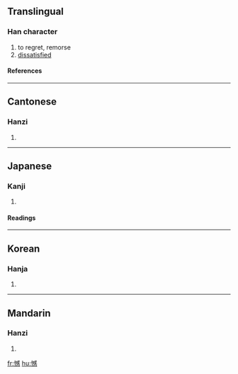 ==Translingual==
===Han character===
{{Han char|rn=61|rad=心|as=13|sn=16|four=9303<sub>5</sub>|canj=心戈口心 (PIRP)}}
# to regret, remorse
# [[dissatisfied]]
====References====
{{Han ref|kx=0405.040|dkj=11312|dj=0745.150|hdz=42360.120|uh=61BE|ud=25022|bh=BED1|bd=48849}}
----
==Cantonese==
===Hanzi===
{{yue-hanzi|jyut=|y=ham6}}
# {{defn|Cantonese}}
----
==Japanese==
===Kanji===
{{ja-kanji|grade=c|rs=心13}}
# {{defn|Japanese}} 
====Readings====
{{ja-readings|on=[[かん]] (kan)|kun=[[うらむ]] (uramu)}}
----
==Korean==
===Hanja===
{{ko-hanja|hangeul=감|eumhun=|rv=gam|mr=kam|y=kam}}
# {{defn|Korean}}
----
==Mandarin==
===Hanzi===
{{cmn-hanzi|pin=[[hàn]] (han4)|wg=han<sup>4</sup>}}
# {{defn|Mandarin}}

[[fr:憾]]
[[hu:憾]]